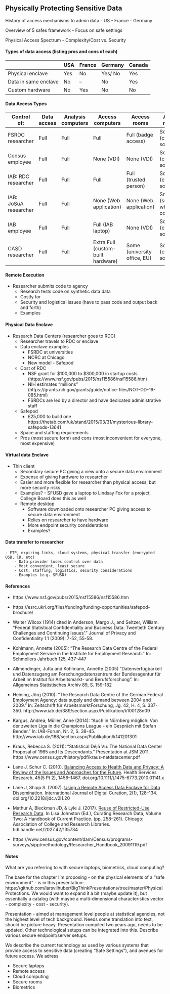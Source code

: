 
## Physically Protecting Sensitive Data

History of access mechanisms to admin data
- US
- France
- Germany

Overview of 5 safes framework
- Focus on safe settings

Physical Access Spectrum
- Complexity/Cost vs. Security

#### Types of data access (listing pros and cons of each)

|                      | USA | France | Germany | Canada |
|----------------------|-----|--------|---------|--------|
| Physical enclave     | Yes | No     | Yes/ No | Yes    |
| Data in same enclave | No  | --     | No      | Yes    |
| Custom hardware      | No  | Yes    | No      | No     |

#### Data Access Types

| Control of: | Data access | Analysis computers | Access computers | Access rooms | Analysis methods |
|-------------|-------------|--------------------|------------------|--------------|------------------|
| FSRDC researcher | Full | Full | Full | Full (badge access) | Some (choice of software) |
| Census employee | Full | Full | None (VDI) | None (VDI) | Some (choice of software) |
| IAB: RDC researcher | Full | Full | Full | Full (trusted person) | Some (choice of software) |
| IAB: JoSuA researcher | Full | Full | None (Web application) | None (Web application) | Smaller (software, whitelist commands) |
| IAB employee | Full | Full | Full (IAB laptop) | None (VDI) | Some (choice of software) |
| CASD researcher | Full | Full | Extra Full (custom-built hardware) | Some (university office, EU) | Some (choice of software) |

#### Remote Execution
  - Researcher submits code to agency
	- Research tests code on synthetic data data
	- Costly for 
	- Security and logistical issues (have to pass code and output back and forth)
	- Examples


#### Physical Data Enclave
  - Research Data Centers (researcher goes to RDC)
    - Researcher travels to RDC or enclave
    - Data enclave examples
      - FSRDC at universities
      - NORC at Chicago
      - New model - Safepod
	- Cost of RDC
	  - NSF grant for \$100,000 to \$300,000 in startup costs (https://www.nsf.gov/pubs/2015/nsf15586/nsf15586.htm)
	  - NIH estimates "millions" (https://grants.nih.gov/grants/guide/notice-files/NOT-OD-19-085.html)
	  - FSRDCs are led by a director and have dedicated administrative staff
	- Safepod
	  -  £25,000 to build one https://thetab.com/uk/stand/2015/03/31/mysterious-library-safepods-13641
	- Space and staffing requirements
	- Pros (most secure form) and cons (most inconvenient for everyone, most expensive)


#### Virtual data Enclave
  - Thin client
    - Secondary secure PC giving a view onto a secure data environment
    - Expense of giving hardware to researcher
    - Easier and more flexible for researcher than physical access, but more security risks
    - Examples? - SFUSD gave a laptop to Lindsay Fox for a project, College Board does this as well
	- Remote desktop
	  - Software downloaded onto researcher PC giving access to secure data environment
	  - Relies on researcher to have hardware
	  - More endpoint security considerations
	  - Examples?

#### Data transfer to researcher
    - FTP, expiring links, cloud systems, physical transfer (encrypted USB, CD, etc)
		- Data provider loses control over data
		- Most convenient, least secure
		- Cost, staffing, logistics, security considerations
		- Examples (e.g. SFUSD)


#### References

- https://www.nsf.gov/pubs/2015/nsf15586/nsf15586.htm

- https://esrc.ukri.org/files/funding/funding-opportunities/safepod-brochure/

- Walter Wilcox (1914) cited in Anderson, Margo J., and Seltzer, William. “Federal Statistical Confidentiality and Business Data: Twentieth Century Challenges and Continuing Issues’.” Journal of Privacy and Confidentiality 1.1 (2009): 7-52, 55-58.

- Kohlmann, Annette (2005): “The Research Data Centre of the Federal Employment Service in the Institute for Employment Research.” In: Schmollers Jahrbuch 125, 437-447

- Allmendinger, Jutta and Kohlmann, Annette (2005) “Datenverfügbarkeit und Datenzugang am Forschungsdatenzentrum der Bundesagentur für Arbeit im Institut für Arbeitsmarkt- und Berufsforschung”. In: Allgemeines Statistisches Archiv 89, S. 159-182

- Heining, Jörg (2010): “The Research Data Centre of the German Federal Employment Agency: data supply and demand between 2004 and 2009.” In: Zeitschrift für ArbeitsmarktForschung, Jg. 42, H. 4, S. 337-350. http://www.iab.de/389/section.aspx/Publikation/k100128n09 

- Kargus, Andrea; Müller, Anne (2014): “Auch in Nürnberg möglich: Von der zweiten Liga in die Champions League - ein Gespräch mit Stefan Bender.” In: IAB-Forum, Nr. 2, S. 38-45. http://www.iab.de/188/section.aspx/Publikation/k141201301 

- Kraus, Rebecca S. (2011): “Statistical Déjà Vu: The National Data Center Proposal of 1965 and Its Descendants.” Presentation at JSM 2011. https://www.census.gov/history/pdf/kraus-natdatacenter.pdf 

- Lane J, Schur C. (2010). [Balancing Access to Health Data and Privacy: A Review of the Issues and Approaches for the Future](https://doi.org/10.1111/j.1475-6773.2010.01141.x). Health Services Research, 45(5 Pt 2), 1456–1467. doi.org/10.1111/j.1475-6773.2010.01141.x

- Lane J, Shipp S. (2007). [Using a Remote Access Data Enclave for Data Dissemination](https://doi.org/10.2218/ijdc.v2i1.20). International Journal of Digital Curation, 2(1), 128–134. doi.org/10.2218/ijdc.v2i1.20

- Mathur A, Bleckman JD, & Lyle J. (2017). [Reuse of Restricted-Use Research Data](http://hdl.handle.net/2027.42/135734). In Lisa Johnston (Ed.), Curating Research Data, Volume Two: A Handbook of Current Practice. (pp. 258–261). Chicago: Association of College and Research Libraries. hdl.handle.net/2027.42/135734

- https://www.census.gov/content/dam/Census/programs-surveys/sipp/methodology/Researcher_Handbook_20091119.pdf

#### Notes

What are you referring to with secure laptops, biometrics, cloud computing?


The base for the chapter I'm proposing - on the physical 
elements of a "safe environment" - is in this presentation: 
https://github.com/larsvilhuber/BigThinkPresentations/tree/master/PhysicalProtections. 
We would want to expand it a bit (maybe update it), but essentially a catalog 
(with maybe a multi-dimensional characteristics vector - complexity - cost - security).

Presentation - aimed at management level people at statistical agencies, 
not the highest level of tech background. Needs some translation into text, 
should be picture heavy. Presentation compiled two years ago, needs to be updated. 
Other technological setups can be integrated into this. Describe various secure endpoint/server setups.

We describe the current technology as used by various systems that provide access to 
sensitive data (creating "Safe Settings"), and avenues for future access. We adress

- Secure laptops
- Remote access
- Cloud computing
- Secure rooms
- Biometrics
